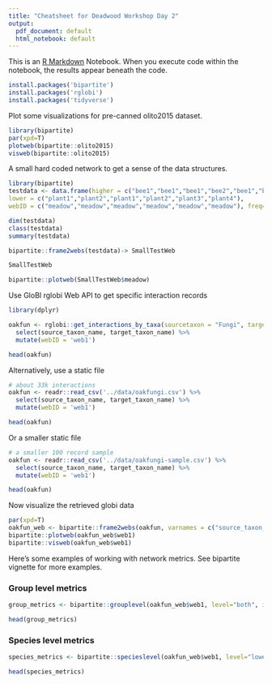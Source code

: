 ```yaml
---
title: "Cheatsheet for Deadwood Workshop Day 2"
output:
  pdf_document: default
  html_notebook: default
---
```


This is an [R Markdown](http://rmarkdown.rstudio.com) Notebook. When you execute code within the notebook, the results appear beneath the code. 

```r
install.packages('bipartite')
install.packages('rglobi')
install.packages('tidyverse')
```

Plot some visualizations for pre-canned olito2015 dataset.

```r
library(bipartite)
par(xpd=T)
plotweb(bipartite::olito2015)
visweb(bipartite::olito2015)
```

A small hard coded network to get a sense of the data structures.

```r
library(bipartite)
testdata <- data.frame(higher = c("bee1","bee1","bee1","bee2","bee1","bee3"), 
lower = c("plant1","plant2","plant1","plant2","plant3","plant4"), 
webID = c("meadow","meadow","meadow","meadow","meadow","meadow"), freq=c(5,9,1,2,3,7))

dim(testdata)
class(testdata)
summary(testdata)

bipartite::frame2webs(testdata)-> SmallTestWeb

SmallTestWeb
```


```r
bipartite::plotweb(SmallTestWeb$meadow)
```

Use GloBI rglobi Web API to get specific interaction records

```r
library(dplyr)

oakfun <- rglobi::get_interactions_by_taxa(sourcetaxon = "Fungi", targettaxon="Quercus", showfield=c('source_taxon_name', 'target_taxon_name')) %>%
  select(source_taxon_name, target_taxon_name) %>%
  mutate(webID = 'web1')

head(oakfun)
```

Alternatively, use a static file

```r

# about 33k interactions
oakfun <- readr::read_csv('../data/oakfungi.csv') %>%
  select(source_taxon_name, target_taxon_name) %>%
  mutate(webID = 'web1')

head(oakfun)
```

Or a smaller static file

```r
# a smaller 100 record sample
oakfun <- readr::read_csv('../data/oakfungi-sample.csv') %>%
  select(source_taxon_name, target_taxon_name) %>%
  mutate(webID = 'web1')

head(oakfun)
```


Now visualize the retrieved globi data

```r
par(xpd=T)
oakfun_web <- bipartite::frame2webs(oakfun, varnames = c("source_taxon_name", "target_taxon_name", "webID"))
bipartite::plotweb(oakfun_web$web1)
bipartite::visweb(oakfun_web$web1)
```

Here's some examples of working with network metrics. See bipartite vignette for more examples.

### Group level metrics

```r

group_metrics <- bipartite::grouplevel(oakfun_web$web1, level="both", index=c("mean number of links", "weighted cluster coefficient", "effective partners", "niche overlap"), dist="bray")

head(group_metrics)
```

### Species level metrics 

```r
species_metrics <- bipartite::specieslevel(oakfun_web$web1, level="lower", index=c("normalised degree", "PDI", "effective partners"), PDI.normalise=F)

head(species_metrics)
```
